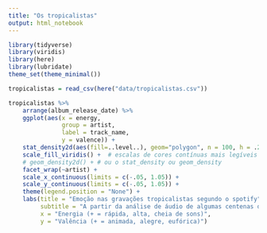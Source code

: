 ```yaml
---
title: "Os tropicalistas"
output: html_notebook
---
```


```r
library(tidyverse)
library(viridis)
library(here)
library(lubridate)
theme_set(theme_minimal())
```

```r
tropicalistas = read_csv(here("data/tropicalistas.csv"))
```

```r
tropicalistas %>% 
    arrange(album_release_date) %>% 
    ggplot(aes(x = energy, 
               group = artist,
               label = track_name,
               y = valence)) + 
    stat_density2d(aes(fill=..level..), geom="polygon", n = 100, h = .25) +
    scale_fill_viridis() +  # escalas de cores contínuas mais legíveis que as default
    # geom_density2d() + # ou o stat_density ou geom_density
    facet_wrap(~artist) + 
    scale_x_continuous(limits = c(-.05, 1.05)) + 
    scale_y_continuous(limits = c(-.05, 1.05)) + 
    theme(legend.position = "None") + 
    labs(title = "Emoção nas gravações tropicalistas segundo o spotify", 
         subtitle = "A partir da análise de áudio de algumas centenas de faixas de cada um", 
         x = "Energia (+ = rápida, alta, cheia de sons)", 
         y = "Valência (+ = animada, alegre, eufórica)")

```

